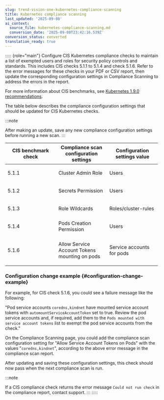 ```yaml
---
slug: trend-vision-one-kubernetes-compliance-scanning
title: Kubernetes compliance scanning
last_updated: '2025-09-08'
ai_context:
  source_file: kubernetes-compliance-scanning.md
  conversion_date: '2025-09-08T23:42:16.539Z'
conversion_status: converted
translation_ready: true
---
```


::::: {role="main"}
Configure CIS Kubernetes compliance checks to maintain a list of exempted users and roles for security policy controls and standards. This includes CIS checks 5.1.1 to 5.1.4 and check 5.1.6. Refer to the error messages for these checks in your PDF or CSV report, then update the corresponding configuration settings in Compliance Scanning to address the errors in the report.

For more information about CIS benchmarks, see [Kubernetes 1.9.0 recommendations](cis-kubernetes-benchmark-recs.mdx).

The table below describes the compliance configuration settings that should be updated for CIS Kubernetes checks.

:::note

After making an update, save any new compliance configuration settings before running a new scan.
:::

<table style="width:99%;">
<colgroup>
<col style="width: 33%" />
<col style="width: 33%" />
<col style="width: 33%" />
</colgroup>
<thead>
<tr>
<th>CIS benchmark check</th>
<th>Compliance scan configuration settings</th>
<th>Configuration settings value</th>
</tr>
</thead>
<tbody>
<tr>
<td><p>5.1.1</p></td>
<td><p>Cluster Admin Role</p></td>
<td><p>Users</p></td>
</tr>
<tr>
<td><p>5.1.2</p></td>
<td><p>Secrets Permission</p></td>
<td><p>Users</p></td>
</tr>
<tr>
<td><p>5.1.3</p></td>
<td><p>Role Wildcards</p></td>
<td><p>Roles/cluster-rules</p></td>
</tr>
<tr>
<td><p>5.1.4</p></td>
<td>Pods Creation Permission</td>
<td><p>Users</p></td>
</tr>
<tr>
<td><p>5.1.6</p></td>
<td><p>Allow Service Account Tokens mounting on pods</p></td>
<td><p>Service accounts for pods</p></td>
</tr>
</tbody>
</table>

### Configuration change example {#configuration-change-example}

For example, for CIS check 5.1.6, you could see a failure message like the following:

"Pod service accounts `coredns,kindnet` have mounted service account tokens with `automountServiceAccountToken` set to true. Review the pod service accounts and, if required, add them to the `Pods mounted with service account tokens` list to exempt the pod service accounts from the check."

On the Compliance Scanning page, you could add the compliance scan configuration setting for "Allow Service Account Tokens on Pods" with the values "`coredns,kindnet`", according to the above error message in the compliance scan report.

After updating and saving these configuration settings, this check should now pass when the next compliance scan is run.

:::note

If a CIS compliance check returns the error message `Could not run check` in the compliance report, contact support.
:::
:::::
